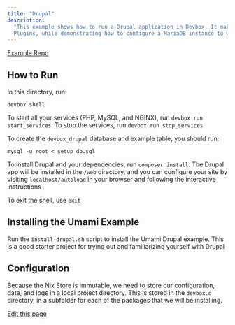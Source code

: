 ```yaml
---
title: "Drupal"
description:
  "This example shows how to run a Drupal application in Devbox. It makes use of the PHP and Apache
  Plugins, while demonstrating how to configure a MariaDB instance to work with Devbox Cloud."
---
```


[Example Repo](https://github.com/jetify-com/devbox/tree/main/examples/stacks/drupal)

## How to Run[​](#how-to-run "Direct link to How to Run")

In this directory, run:

`devbox shell`

To start all your services (PHP, MySQL, and NGINX), run `devbox run start_services`. To stop the
services, run `devbox run stop_services`

To create the `devbox_drupal` database and example table, you should run:

`mysql -u root < setup_db.sql`

To install Drupal and your dependencies, run `composer install`. The Drupal app will be installed in
the `/web` directory, and you can configure your site by visiting `localhost/autoload` in your
browser and following the interactive instructions

To exit the shell, use `exit`

## Installing the Umami Example[​](#installing-the-umami-example "Direct link to Installing the Umami Example")

Run the `install-drupal.sh` script to install the Umami Drupal example. This is a good starter
project for trying out and familiarizing yourself with Drupal

## Configuration[​](#configuration "Direct link to Configuration")

Because the Nix Store is immutable, we need to store our configuration, data, and logs in a local
project directory. This is stored in the `devbox.d` directory, in a subfolder for each of the
packages that we will be installing.

[Edit this page](https://github.com/jetify-com/devbox/tree/main/docs/app/docs/devbox-examples/stacks/drupal.md)
